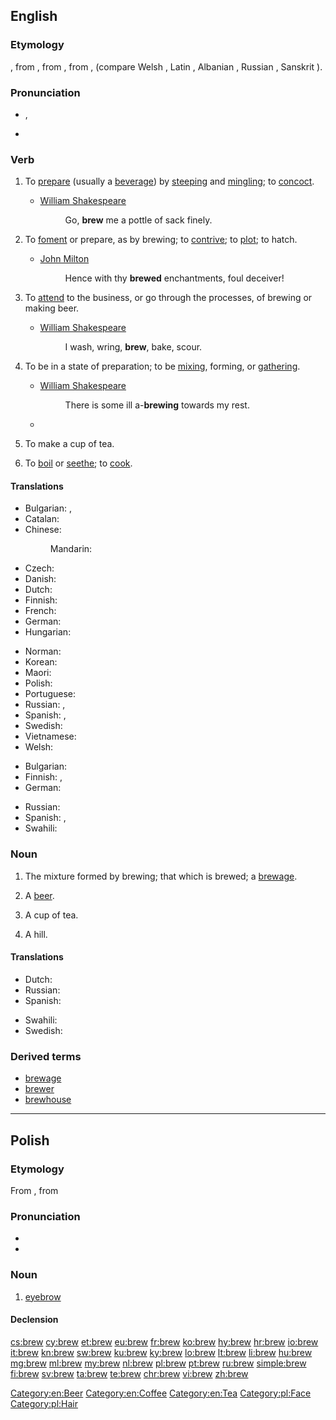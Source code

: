 ==English==

===Etymology===
{{PIE root|en|bʰrewh₁}}
{{etyl|enm|en}} {{term|brewen|lang=enm}}, from {{etyl|ang|en}} {{m|ang|brēowan}}, from {{etyl|gem-pro|en}} {{m|gem-pro|*brewwaną}}, from {{etyl|ine-pro|en}} {{m|ine-pro|*bʰrewh₁-}}, {{m|ine-pro|*bʰreh₁w-}} (compare Welsh {{term|berw||boiling|lang=cy}}, Latin {{m|la|fervēre}}, Albanian {{term|mbruaj||to knead|lang=sq}}, Russian {{term|бруя́||current|lang=ru}}, Sanskrit {{term|भुर्वन्||motion of water|tr=bhurván|lang=sa}}).

===Pronunciation===
* {{enPR|bro͞o}}, {{IPA|/bɹuː/|lang=en}}
* {{rhymes|uː|lang=en}}

===Verb===
{{en-verb}}

# {{context|transitive|lang=en}} To [[prepare]] (usually a [[beverage]]) by [[steep]]ing and [[mingle|mingling]]; to [[concoct]].
#* [[w:William Shakespeare|William Shakespeare]]
#*: Go, '''brew''' me a pottle of sack finely.
# {{context|transitive|lang=en}} To [[foment]] or prepare, as by brewing; to [[contrive]]; to [[plot]]; to hatch.
#* [[w:John Milton|John Milton]]
#*: Hence with thy '''brewed''' enchantments, foul deceiver!
# {{context|intransitive|lang=en}} To [[attend]] to the business, or go through the processes, of brewing or making beer.
#* [[w:William Shakespeare|William Shakespeare]]
#*: I wash, wring, '''brew''', bake, scour.
# {{context|intransitive|lang=en}} To be in a state of preparation; to be [[mix]]ing, forming, or [[gather]]ing.
#* [[w:William Shakespeare|William Shakespeare]]
#*: There is some ill a-'''brewing''' towards my rest.
#* {{quote-news|year=2011
|date=January 11
|author=Jonathan Stevenson
|title=West Ham 2 - 1 Birmingham
|work=BBC
|url=http://news.bbc.co.uk/sport2/hi/football/league_cup/9354485.stm
|page=
|passage=Grant may have considered that only a performance of the very highest quality could keep him in a job - and the way his players started the game gave the 55-year-old shelter from the storm that was '''brewing'''.}}
# {{context|transitive|British|NZ|lang=en}} To make a cup of tea.
# {{context|transitive|obsolete|lang=en}} To [[boil]] or [[seethe]]; to [[cook]].

====Translations====
{{trans-top|to prepare liquor}}
* Bulgarian: {{t+|bg|смесвам}}, {{t+|bg|забърквам}}
* Catalan: {{t|ca|destilar}}
* Chinese:
*: Mandarin: {{t+|cmn|酿造|tr=niángzào|sc=Hani}}
* Czech: {{t+|cs|vařit}}
* Danish: {{t|da|brygge}}
* Dutch: {{t+|nl|brouwen}}
* Finnish: {{t|fi|panna olutta}}
* French: {{t+|fr|brasser}}
* German: {{t+|de|brauen}}
* Hungarian: {{t+|hu|főz}}
{{trans-mid}}
* Norman: {{t|nrf|brachi}}
* Korean: {{t|ko|양조하다|sc=Kore}}
* Maori: {{t|mi|kōpiro}}
* Polish: {{t+|pl|warzyć|impf}}
* Portuguese: {{t+|pt|fermentar}}
* Russian: {{t+|ru|вари́ть|impf}} {{qualifier|beer}}, {{t+|ru|зава́ривать|impf}} {{qualifier|tea}}
* Spanish: {{t+|es|fermentar}}, {{t|es|destilar}}
* Swedish: {{t+|sv|brygga}}
* Vietnamese: {{t-needed|vi}}
* Welsh: {{t+|cy|bragu}}
{{trans-bottom}}

{{trans-top|to be in a state of preparation; to be mixing, forming, or gathering}}
* Bulgarian: {{t+|bg|приготвям}}
* Finnish: {{t+|fi|valmistella}}, {{t|fi|olla tekeillä}}
* German: {{t-check|de|zusammenbrauen|alt=sich zusammenbrauen}} {{attention|de|2=was "sich [[zusammenbrauen]]" - assumed inflected form or vocalised spelling; please verify if linking is acceptable. see [[User:Kephir/gadgets/xte#Translation_fixing]]}}
{{trans-mid}}
* Russian: {{t+|ru|назрева́ть|impf}} {{qualifier|figurative}}
* Spanish: {{t+|es|hirviendo}}, {{t+|es|fermentando}}
* Swahili: {{t+|sw|chebuka}}
{{trans-bottom}}

===Noun===
{{en-noun}}

# The mixture formed by brewing; that which is brewed; a [[brewage]].
# {{context|slang|lang=en}} A [[beer]].
# {{context|British|NZ|lang=en}} A cup of tea.
# {{context|British|informal|lang=en}} A hill.

====Translations====
{{trans-top|something brewed}}
* Dutch: {{t+|nl|brouwsel|n}}
* Russian: {{t+|ru|ва́рево|n}}
* Spanish: {{t+|es|destilado|m}}
{{trans-mid}}
* Swahili: {{t+|sw|chebuka}}
* Swedish: {{t|sv|brygd|c}}
{{trans-bottom}}

===Derived terms===
* [[brewage]]
* [[brewer]]
* [[brewhouse]]

[[Category:en:Beer]]
[[Category:en:Coffee]]
[[Category:en:Tea]]

----

==Polish==

===Etymology===
From {{inh|pl|sla-pro|*bry}}, from {{etyl|ine-pro|pl}} {{m|ine-pro|*h₃bʰruHs}}

===Pronunciation===
* {{IPA|[brɛf]|lang=pl}}
* {{audio|Pl-brew.ogg|audio|lang=pl}}

===Noun===
{{pl-noun|f}}

# [[eyebrow]]

====Declension====
{{pl-decl-noun-f|nomp=brwi}}

[[Category:pl:Face]]
[[Category:pl:Hair]]

[[cs:brew]]
[[cy:brew]]
[[et:brew]]
[[eu:brew]]
[[fr:brew]]
[[ko:brew]]
[[hy:brew]]
[[hr:brew]]
[[io:brew]]
[[it:brew]]
[[kn:brew]]
[[sw:brew]]
[[ku:brew]]
[[ky:brew]]
[[lo:brew]]
[[lt:brew]]
[[li:brew]]
[[hu:brew]]
[[mg:brew]]
[[ml:brew]]
[[my:brew]]
[[nl:brew]]
[[pl:brew]]
[[pt:brew]]
[[ru:brew]]
[[simple:brew]]
[[fi:brew]]
[[sv:brew]]
[[ta:brew]]
[[te:brew]]
[[chr:brew]]
[[vi:brew]]
[[zh:brew]]